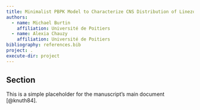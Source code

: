 ```yaml
---
title: Minimalist PBPK Model to Characterize CNS Distribution of Linezolid
authors:
  - name: Michael Burtin
    affiliation: Université de Poitiers
  - name: Alexia Chauzy
    affiliation: Université de Poitiers
bibliography: references.bib
project: .
execute-dir: project
---
```


## Section
This is a simple placeholder for the manuscript's main document [@knuth84].
